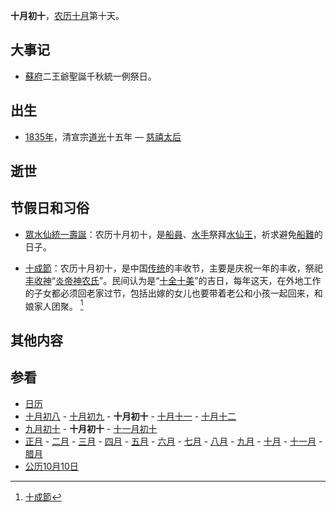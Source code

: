 {{Lunar10Calendar}}
'''十月初十'''，[[农历|农历]][[十月_(农历)|十月]]第十天。

==大事记==
*[[蘇府|蘇府]]二王爺聖誕千秋統一例祭日。

==出生==
*[[1835年|1835年]]，清宣宗[[道光|道光]]十五年 — [[慈禧太后|慈禧太后]]

==逝世==

==节假日和习俗==
*[[水仙王|眾水仙]][[官方生日|統一壽誕]]：农历十月初十，是[[船員|船員]]、[[水手|水手]]祭拜[[水仙王|水仙王]]，祈求避免[[船難|船難]]的日子。

*[[十成節|十成節]]：农历十月初十，是中国[[传统|传统]]的丰收节，主要是庆祝一年的丰收，祭祀[[丰收神|丰收神]]“[[炎帝|炎帝]][[神农氏|神农氏]]”。民间认为是“[[十全十美|十全十美]]”的吉日，每年这天，在外地工作的子女都必须回老家过节，包括出嫁的女儿也要带着老公和小孩一起回来，和娘家人团聚。 <ref>[http://news.gxnews.com.cn/staticpages/20111106/newgx4eb66052-4310522.shtml 十成節]{{Wayback|url=http://news.gxnews.com.cn/staticpages/20111106/newgx4eb66052-4310522.shtml |date=20131017011908 }}</ref>

==其他内容==

==参看==
*[[历史上的今天|日历]]
*[[十月初八|十月初八]] - [[十月初九|十月初九]] - '''十月初十''' - [[十月十一|十月十一]] - [[十月十二|十月十二]]
*[[九月初十|九月初十]] - '''十月初十''' - [[十一月初十|十一月初十]]
*[[正月|正月]] - [[二月_(农历)|二月]] - [[三月_(农历)|三月]] - [[四月_(农历)|四月]] - [[五月_(农历)|五月]] - [[六月_(农历)|六月]] - [[七月_(农历)|七月]] - [[八月_(农历)|八月]] - [[九月_(农历)|九月]] - [[十月_(农历)|十月]] - [[十一月_(农历)|十一月]] - [[腊月|腊月]]
*[[公历|公历]][[10月10日|10月10日]]